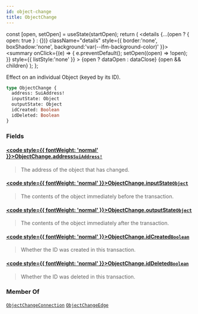 ```yaml
---
id: object-change
title: ObjectChange
---
```









  const [open, setOpen] = useState(startOpen);
  return (
    <details {...(open ? { open: true } : {})} className="details" style={{ border:'none', boxShadow:'none', background:'var(--ifm-background-color)' }}>
      <summary
        onClick={(e) => {
          e.preventDefault();
          setOpen((open) => !open);
        }}
        style={{ listStyle:'none' }}
      >
      {open ? dataOpen : dataClose}
      </summary>
      {open && children}
    </details>
  );
};








Effect on an individual Object (keyed by its ID).


```graphql
type ObjectChange {
  address: SuiAddress!
  inputState: Object
  outputState: Object
  idCreated: Boolean
  idDeleted: Boolean
}
```




### Fields

#### [<code style={{ fontWeight: 'normal' }}>ObjectChange.<b>address</b></code>](#)<Bullet />[`SuiAddress!`](/references/sui-api/sui-graphql/reference/scalars/sui-address) <Badge class="badge badge--secondary" text="non-null"/> <Badge class="badge badge--secondary" text="scalar"/> 
> 
> 
> The address of the object that has changed.
> 

#### [<code style={{ fontWeight: 'normal' }}>ObjectChange.<b>inputState</b></code>](#)<Bullet />[`Object`](/references/sui-api/sui-graphql/reference/objects/object) <Badge class="badge badge--secondary" text="object"/> 
> 
> 
> The contents of the object immediately before the transaction.
> 

#### [<code style={{ fontWeight: 'normal' }}>ObjectChange.<b>outputState</b></code>](#)<Bullet />[`Object`](/references/sui-api/sui-graphql/reference/objects/object) <Badge class="badge badge--secondary" text="object"/> 
> 
> 
> The contents of the object immediately after the transaction.
> 

#### [<code style={{ fontWeight: 'normal' }}>ObjectChange.<b>idCreated</b></code>](#)<Bullet />[`Boolean`](/references/sui-api/sui-graphql/reference/scalars/boolean) <Badge class="badge badge--secondary" text="scalar"/> 
> 
> 
> Whether the ID was created in this transaction.
> 

#### [<code style={{ fontWeight: 'normal' }}>ObjectChange.<b>idDeleted</b></code>](#)<Bullet />[`Boolean`](/references/sui-api/sui-graphql/reference/scalars/boolean) <Badge class="badge badge--secondary" text="scalar"/> 
> 
> 
> Whether the ID was deleted in this transaction.
> 



### Member Of

[`ObjectChangeConnection`](/references/sui-api/sui-graphql/reference/objects/object-change-connection)  <Badge class="badge badge--secondary" text="object"/><Bullet />[`ObjectChangeEdge`](/references/sui-api/sui-graphql/reference/objects/object-change-edge)  <Badge class="badge badge--secondary" text="object"/>

